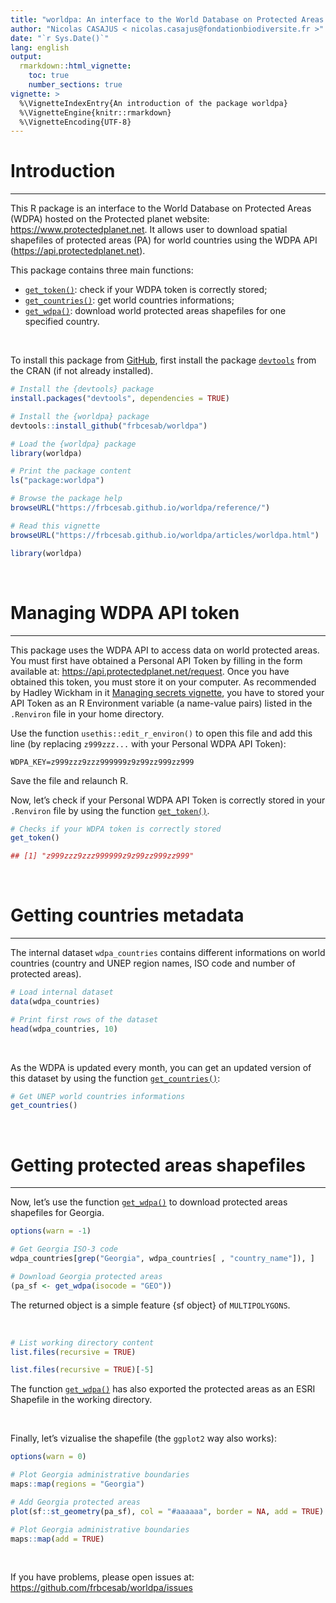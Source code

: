 ```yaml
---
title: "worldpa: An interface to the World Database on Protected Areas (WDPA)"
author: "Nicolas CASAJUS < nicolas.casajus@fondationbiodiversite.fr >"
date: "`r Sys.Date()`"
lang: english
output:
  rmarkdown::html_vignette:
    toc: true
    number_sections: true
vignette: >
  %\VignetteIndexEntry{An introduction of the package worldpa}
  %\VignetteEngine{knitr::rmarkdown}
  %\VignetteEncoding{UTF-8}
---
```



# Introduction

<hr />

This R package is an interface to the World Database on Protected Areas (WDPA)
hosted on the Protected planet website: [https://www.protectedplanet.net](https://www.protectedplanet.net).
It allows user to download spatial shapefiles of protected areas (PA) for world countries using the WDPA API ([https://api.protectedplanet.net](https://api.protectedplanet.net)).


This package contains three main functions:

- [`get_token()`](https://frbcesab.github.io/worldpa/reference/get_token.html): check if your WDPA token is correctly stored;
- [`get_countries()`](https://frbcesab.github.io/worldpa/reference/get_countries.html): get world countries informations;
- [`get_wdpa()`](https://frbcesab.github.io/worldpa/reference/get_wdpa.html): download world protected areas shapefiles for one specified country.

<br />

To install this package from [GitHub](https://www.github.com/frbcesab/worldpa),
first install the package [`devtools`](http://cran.r-project.org/web/packages/devtools/index.html) from the CRAN (if not already installed).

```r
# Install the {devtools} package
install.packages("devtools", dependencies = TRUE)

# Install the {worldpa} package
devtools::install_github("frbcesab/worldpa")

# Load the {worldpa} package
library(worldpa)

# Print the package content
ls("package:worldpa")

# Browse the package help
browseURL("https://frbcesab.github.io/worldpa/reference/")

# Read this vignette
browseURL("https://frbcesab.github.io/worldpa/articles/worldpa.html")
```

```r
library(worldpa)
```

<br />

# Managing WDPA API token

<hr />


This package uses the WDPA API to access data on world protected areas. You must
first have obtained a Personal API Token by filling in the form available at:
[https://api.protectedplanet.net/request](https://api.protectedplanet.net/request).
Once you have obtained this token, you must store it on your computer.
As recommended by Hadley Wickham in it [Managing secrets vignette](https://cran.r-project.org/web/packages/httr/vignettes/secrets.html),
you have to stored your API Token as an R Environment variable (a name-value pairs)
listed in the `.Renviron` file in your home directory.

Use the function `usethis::edit_r_environ()` to open this file and add this line (by replacing `z999zzz...` with your Personal WDPA API Token):

```
WDPA_KEY=z999zzz9zzz999999z9z99zz999zz999
```

Save the file and relaunch R.

Now, let's check if your Personal WDPA API Token is correctly stored in your `.Renviron` file by using the function [`get_token()`](https://frbcesab.github.io/worldpa/reference/get_token.html).

```r
# Checks if your WDPA token is correctly stored
get_token()
```

```r
## [1] "z999zzz9zzz999999z9z99zz999zz999"
```

<br />

# Getting countries metadata

<hr />

The internal dataset `wdpa_countries` contains different informations on world countries (country and UNEP region names, ISO code and number of protected areas).


```r
# Load internal dataset
data(wdpa_countries)
```

```r
# Print first rows of the dataset
head(wdpa_countries, 10)
```

<br />

As the WDPA is updated every month, you can get an updated version of this dataset by using the function [`get_countries()`](https://frbcesab.github.io/worldpa/reference/get_countries.html):

```r
# Get UNEP world countries informations
get_countries()
```


<br />

# Getting protected areas shapefiles

<hr />

Now, let's use the function [`get_wdpa()`](https://frbcesab.github.io/worldpa/reference/get_wdpa.html) to download protected areas shapefiles for Georgia.

```r
options(warn = -1)
```

```r
# Get Georgia ISO-3 code
wdpa_countries[grep("Georgia", wdpa_countries[ , "country_name"]), ]

# Download Georgia protected areas
(pa_sf <- get_wdpa(isocode = "GEO"))
```

The returned object is a simple feature {sf object} of `MULTIPOLYGONS`.

<br />


```r
# List working directory content
list.files(recursive = TRUE)
```

```r
list.files(recursive = TRUE)[-5]
```

The function [`get_wdpa()`](https://frbcesab.github.io/worldpa/reference/get_wdpa.html) has also exported the protected areas as an ESRI Shapefile in the working directory.

<br />

Finally, let's vizualise the shapefile (the `ggplot2` way also works):

```r
options(warn = 0)
```

```r
# Plot Georgia administrative boundaries
maps::map(regions = "Georgia")

# Add Georgia protected areas
plot(sf::st_geometry(pa_sf), col = "#aaaaaa", border = NA, add = TRUE)

# Plot Georgia administrative boundaries
maps::map(add = TRUE)
```

<br />

If you have problems, please open issues at: [https://github.com/frbcesab/worldpa/issues](https://github.com/frbcesab/worldpa/issues)
